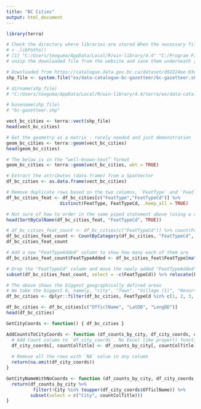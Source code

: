 ---
title: "BC Cities"
output: html_document
---
```{r}
library(terra)

# Check the directory where libraries are stored When the necessary files (e.g. .cpg, .cst, .dbf, .fix, .prj, .shp, and .shx) are found for mapping
# > .libPaths()
# [1] "C:/Users/teoguma/AppData/Local/R/win-library/4.4" "C:/Program Files/R/R-4.4.1/library"
# unzip the downloaded file from the website and save them underneath [1]

# Downloaded from https://catalogue.data.gov.bc.ca/dataset/d92224ee-03ef-4904-be53-b677d8e01ac4 (published 2014-12-10)
shp_file <- system.file("ex/data-catalogue-bc-gazetteer/bc-gazetteer.shp", package="terra")
```


```{r}
# dirname(shp_file)
# "C:/Users/teoguma/AppData/Local/R/win-library/4.4/terra/ex/data-catalogue-bc-gazetteer"

# basename(shp_file)
# "bc-gazetteer.shp"
```

```{r}
vect_bc_cities <- terra::vect(shp_file)
head(vect_bc_cities)
```


```{r}
# Get the geometry as a matrix - rarely needed and just demonstration
geom_bc_cities <- terra::geom(vect_bc_cities)
head(geom_bc_cities)
```


```{r}
# The below is in the “well-known-text” format
geom_bc_cities <- terra::geom(vect_bc_cities, wkt = TRUE)
```

```{r}
# Extract the attributes (data.frame) from a SpatVector
df_bc_cities <- as.data.frame(vect_bc_cities)

# Remove duplicate rows based on the two columns, `FeatType` and `FeatTypeCd` - not just one
df_bc_cities_feat <- df_bc_cities[c("FeatType","FeatTypeCd")] %>%
                    distinct(FeatType, FeatTypeCd, .keep_all = TRUE)

# Not sure of how to order in the same piped statement above (using a dot (`.`) operator), so here is a separate one.
head(SortByColName(df_bc_cities_feat, "FeatTypeCd", TRUE))
```

```{r}
# df_bc_cities_feat_count <- df_bc_cities[c("FeatTypeCd")] %>% count(FeatTypeCd)
df_bc_cities_feat_count <- CountByCategory(df_bc_cities, "FeatTypeCd", "Count")
df_bc_cities_feat_count
```

```{r}
# Add a new "FeatTypeAdded" column to show how many each of them are
df_bc_cities_feat_count$FeatTypeAdded <- df_bc_cities_feat$FeatType[match(df_bc_cities_feat_count$FeatTypeCd, df_bc_cities_feat$FeatTypeCd)]

# Drop the "FeatTypeCd" column and move the newly added "FeatTypeAdded" before the `Count` column
subset(df_bc_cities_feat_count, select = -c(FeatTypeCd)) %>% relocate(FeatTypeAdded, .before = Count)
```

```{r}
# The above shows the biggest geographically defined areas
# We take the biggest 6, namely, "city", "Town", "Village (1)", "Resort Municipality", "District Municipality (1)", "Mountain Resort Municipality", "Locality", and "Railway Point"
df_bc_cities <- dplyr::filter(df_bc_cities, FeatTypeCd %in% c(1, 2, 3, 16, 35, 39, 108, 111))

df_bc_cities <- df_bc_cities[c("OfficlName", "LatDD", "LongDD")]
head(df_bc_cities)
```

```{r}
GetCityCoords <- function() { df_bc_cities }
```

```{r}
AddCountsToCityCoords <- function (df_counts_by_city, df_city_coords, countColTitle) {
  # Add Count column to `df_city_coords`. No Excel like proper() function in R
  df_city_coords[, countColTitle] <- df_counts_by_city[, countColTitle][match(trimws(toupper(df_city_coords$OfficlName)), trimws(df_counts_by_city$City))]
  
  # Remove all the rows with `NA` value in any column
  return(na.omit(df_city_coords))
}
```

```{r}
GetCityNameWithNoCoords <- function (df_counts_by_city, df_city_coords, countColTitle) {
  return(df_counts_by_city %>%
          filter(!City %in% toupper(df_city_coords$OfficlName)) %>%
         subset(select = c("City", countColTitle)))
}
```
